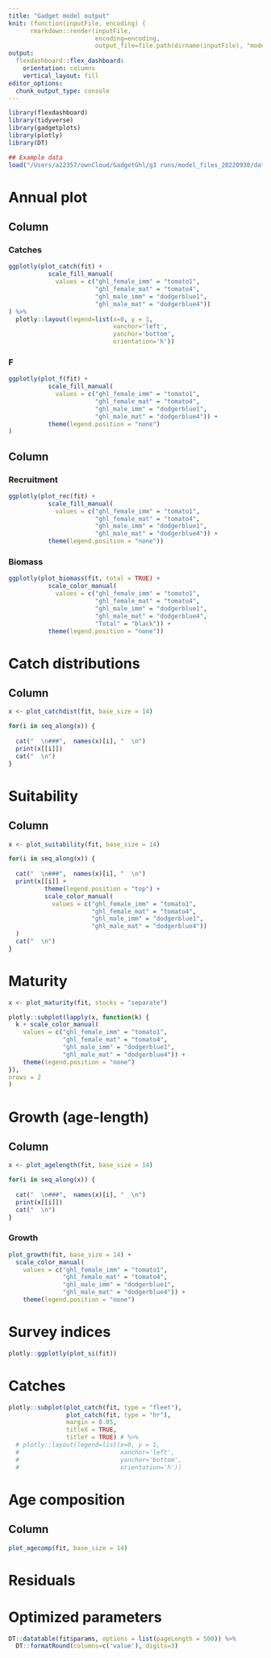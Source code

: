 ```yaml
---
title: "Gadget model output"
knit: (function(inputFile, encoding) { 
      rmarkdown::render(inputFile,
                        encoding=encoding, 
                        output_file=file.path(dirname(inputFile), "model_files", 'model_output_figures.html')) })
output: 
  flexdashboard::flex_dashboard:
    orientation: columns
    vertical_layout: fill
editor_options: 
  chunk_output_type: console
---
```


```r
library(flexdashboard)
library(tidyverse)
library(gadgetplots)
library(plotly)
library(DT)

## Example data
load("/Users/a22357/ownCloud/GadgetGhl/g3 runs/model_files_20220930/data/Fitted and optimized TMB model.rda")
```

Annual plot
=======================================================================

Column {data-width=500}
-----------------------------------------------------------------------

### Catches

```r
ggplotly(plot_catch(fit) + 
           scale_fill_manual(
             values = c("ghl_female_imm" = "tomato1", 
                        "ghl_female_mat" = "tomato4", 
                        "ghl_male_imm" = "dodgerblue1", 
                        "ghl_male_mat" = "dodgerblue4"))
) %>% 
  plotly::layout(legend=list(x=0, y = 1, 
                             xanchor='left',
                             yanchor='bottom',
                             orientation='h')) 
```

### F

```r
ggplotly(plot_f(fit) +
           scale_fill_manual(
             values = c("ghl_female_imm" = "tomato1", 
                        "ghl_female_mat" = "tomato4", 
                        "ghl_male_imm" = "dodgerblue1", 
                        "ghl_male_mat" = "dodgerblue4")) + 
           theme(legend.position = "none")
)
```



Column {data-width=500}
-----------------------------------------------------------------------

### Recruitment

```r
ggplotly(plot_rec(fit) + 
           scale_fill_manual(
             values = c("ghl_female_imm" = "tomato1", 
                        "ghl_female_mat" = "tomato4", 
                        "ghl_male_imm" = "dodgerblue1", 
                        "ghl_male_mat" = "dodgerblue4")) + 
           theme(legend.position = "none"))
```

### Biomass

```r
ggplotly(plot_biomass(fit, total = TRUE) + 
           scale_color_manual(
             values = c("ghl_female_imm" = "tomato1", 
                        "ghl_female_mat" = "tomato4", 
                        "ghl_male_imm" = "dodgerblue1", 
                        "ghl_male_mat" = "dodgerblue4",
                        "Total" = "black")) + 
           theme(legend.position = "none"))
```


Catch distributions 
=======================================================================

Column {.tabset}
-----------------------------------------------------------------------

```r
x <- plot_catchdist(fit, base_size = 14)
```

```r

for(i in seq_along(x)) {
  
  cat("  \n###",  names(x)[i], "  \n")
  print(x[[i]])
  cat("  \n")
}

```

Suitability
=======================================================================

Column {.tabset}
-----------------------------------------------------------------------

```r
x <- plot_suitability(fit, base_size = 14)
```

```r

for(i in seq_along(x)) {
  
  cat("  \n###",  names(x)[i], "  \n")
  print(x[[i]] + 
          theme(legend.position = "top") +
          scale_color_manual(
            values = c("ghl_female_imm" = "tomato1", 
                       "ghl_female_mat" = "tomato4", 
                       "ghl_male_imm" = "dodgerblue1", 
                       "ghl_male_mat" = "dodgerblue4"))
  )
  cat("  \n")
}

```

Maturity 
=======================================================================

```r
x <- plot_maturity(fit, stocks = "separate")

plotly::subplot(lapply(x, function(k) {
  k + scale_color_manual(
    values = c("ghl_female_imm" = "tomato1", 
               "ghl_female_mat" = "tomato4", 
               "ghl_male_imm" = "dodgerblue1", 
               "ghl_male_mat" = "dodgerblue4")) +
    theme(legend.position = "none")
}),
nrows = 2
)
```

Growth (age-length)
=======================================================================

Column {.tabset}
-----------------------------------------------------------------------

```r
x <- plot_agelength(fit, base_size = 14)
```

```r

for(i in seq_along(x)) {
  
  cat("  \n###",  names(x)[i], "  \n")
  print(x[[i]])
  cat("  \n")
}
```

### Growth

```r
plot_growth(fit, base_size = 14) +
  scale_color_manual(
    values = c("ghl_female_imm" = "tomato1", 
               "ghl_female_mat" = "tomato4", 
               "ghl_male_imm" = "dodgerblue1", 
               "ghl_male_mat" = "dodgerblue4")) +
    theme(legend.position = "none")
```



Survey indices
=======================================================================

```r
plotly::ggplotly(plot_si(fit))
```

Catches
=======================================================================

```r

plotly::subplot(plot_catch(fit, type = "fleet"),
                plot_catch(fit, type = "hr"),
                margin = 0.05,
                titleX = TRUE,
                titleY = TRUE) # %>% 
  # plotly::layout(legend=list(x=0, y = 1, 
  #                            xanchor='left',
  #                            yanchor='bottom',
  #                            orientation='h')) 

```

Age composition 
=======================================================================

Column 
-----------------------------------------------------------------------

```r
plot_agecomp(fit, base_size = 14)
```

Residuals
=======================================================================

Optimized parameters
=======================================================================

```r
DT::datatable(fit$params, options = list(pageLength = 500)) %>%
  DT::formatRound(columns=c('value'), digits=3)
```

